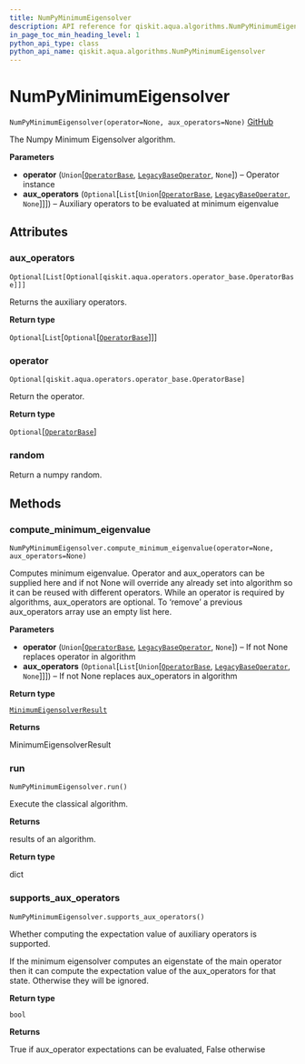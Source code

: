 ```yaml
---
title: NumPyMinimumEigensolver
description: API reference for qiskit.aqua.algorithms.NumPyMinimumEigensolver
in_page_toc_min_heading_level: 1
python_api_type: class
python_api_name: qiskit.aqua.algorithms.NumPyMinimumEigensolver
---
```


# NumPyMinimumEigensolver

<span id="qiskit.aqua.algorithms.NumPyMinimumEigensolver" />

`NumPyMinimumEigensolver(operator=None, aux_operators=None)` [GitHub](https://github.com/qiskit-community/qiskit-aqua/tree/stable/0.7/qiskit/aqua/algorithms/minimum_eigen_solvers/numpy_minimum_eigen_solver.py "view source code")

The Numpy Minimum Eigensolver algorithm.

**Parameters**

*   **operator** (`Union`\[[`OperatorBase`](qiskit.aqua.operators.OperatorBase "qiskit.aqua.operators.operator_base.OperatorBase"), [`LegacyBaseOperator`](qiskit.aqua.operators.legacy.LegacyBaseOperator "qiskit.aqua.operators.legacy.base_operator.LegacyBaseOperator"), `None`]) – Operator instance
*   **aux\_operators** (`Optional`\[`List`\[`Union`\[[`OperatorBase`](qiskit.aqua.operators.OperatorBase "qiskit.aqua.operators.operator_base.OperatorBase"), [`LegacyBaseOperator`](qiskit.aqua.operators.legacy.LegacyBaseOperator "qiskit.aqua.operators.legacy.base_operator.LegacyBaseOperator"), `None`]]]) – Auxiliary operators to be evaluated at minimum eigenvalue

## Attributes

### aux\_operators

<span id="qiskit.aqua.algorithms.NumPyMinimumEigensolver.aux_operators" />

`Optional[List[Optional[qiskit.aqua.operators.operator_base.OperatorBase]]]`

Returns the auxiliary operators.

**Return type**

`Optional`\[`List`\[`Optional`\[[`OperatorBase`](qiskit.aqua.operators.OperatorBase "qiskit.aqua.operators.operator_base.OperatorBase")]]]

### operator

<span id="qiskit.aqua.algorithms.NumPyMinimumEigensolver.operator" />

`Optional[qiskit.aqua.operators.operator_base.OperatorBase]`

Return the operator.

**Return type**

`Optional`\[[`OperatorBase`](qiskit.aqua.operators.OperatorBase "qiskit.aqua.operators.operator_base.OperatorBase")]

### random

Return a numpy random.

## Methods

### compute\_minimum\_eigenvalue

<span id="qiskit.aqua.algorithms.NumPyMinimumEigensolver.compute_minimum_eigenvalue" />

`NumPyMinimumEigensolver.compute_minimum_eigenvalue(operator=None, aux_operators=None)`

Computes minimum eigenvalue. Operator and aux\_operators can be supplied here and if not None will override any already set into algorithm so it can be reused with different operators. While an operator is required by algorithms, aux\_operators are optional. To ‘remove’ a previous aux\_operators array use an empty list here.

**Parameters**

*   **operator** (`Union`\[[`OperatorBase`](qiskit.aqua.operators.OperatorBase "qiskit.aqua.operators.operator_base.OperatorBase"), [`LegacyBaseOperator`](qiskit.aqua.operators.legacy.LegacyBaseOperator "qiskit.aqua.operators.legacy.base_operator.LegacyBaseOperator"), `None`]) – If not None replaces operator in algorithm
*   **aux\_operators** (`Optional`\[`List`\[`Union`\[[`OperatorBase`](qiskit.aqua.operators.OperatorBase "qiskit.aqua.operators.operator_base.OperatorBase"), [`LegacyBaseOperator`](qiskit.aqua.operators.legacy.LegacyBaseOperator "qiskit.aqua.operators.legacy.base_operator.LegacyBaseOperator"), `None`]]]) – If not None replaces aux\_operators in algorithm

**Return type**

[`MinimumEigensolverResult`](qiskit.aqua.algorithms.MinimumEigensolverResult "qiskit.aqua.algorithms.minimum_eigen_solvers.minimum_eigen_solver.MinimumEigensolverResult")

**Returns**

MinimumEigensolverResult

### run

<span id="qiskit.aqua.algorithms.NumPyMinimumEigensolver.run" />

`NumPyMinimumEigensolver.run()`

Execute the classical algorithm.

**Returns**

results of an algorithm.

**Return type**

dict

### supports\_aux\_operators

<span id="qiskit.aqua.algorithms.NumPyMinimumEigensolver.supports_aux_operators" />

`NumPyMinimumEigensolver.supports_aux_operators()`

Whether computing the expectation value of auxiliary operators is supported.

If the minimum eigensolver computes an eigenstate of the main operator then it can compute the expectation value of the aux\_operators for that state. Otherwise they will be ignored.

**Return type**

`bool`

**Returns**

True if aux\_operator expectations can be evaluated, False otherwise

